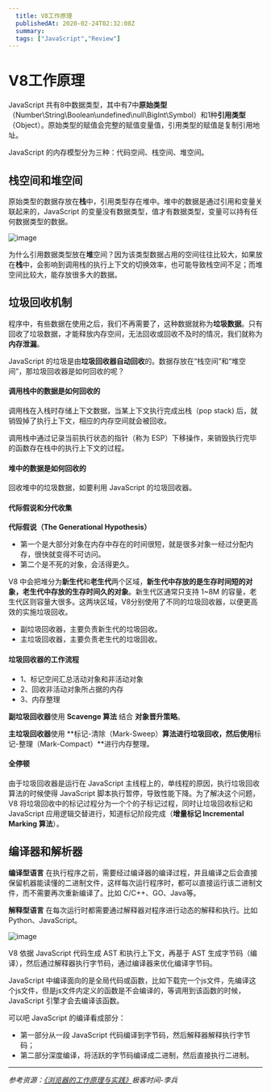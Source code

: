 ```yaml
---
  title: V8工作原理
  publishedAt: 2020-02-24T02:32:08Z
  summary:
  tags: ["JavaScript","Review"]
---
```


# V8工作原理

JavaScript 共有8中数据类型，其中有7中**原始类型**（Number\String\Boolean\undefined\null\BigInt\Symbol）和1种**引用类型**（Object）。原始类型的赋值会完整的赋值变量值，引用类型的赋值是复制引用地址。

JavaScript 的内存模型分为三种：代码空间、栈空间、堆空间。

## 栈空间和堆空间

原始类型的数据存放在**栈**中，引用类型存在堆中。堆中的数据是通过引用和变量关联起来的，JavaScript   的变量没有数据类型，值才有数据类型，变量可以持有任何数据类型的数据。

![image](https://user-images.githubusercontent.com/8676711/75124472-69778d00-56ea-11ea-9a17-d570d459c480.png)

为什么引用数据类型放在**堆**空间？因为该类型数据占用的空间往往比较大，如果放在**栈**中，会影响到调用栈的执行上下文的切换效率，也可能导致栈空间不足；而堆空间比较大，能存放很多大的数据。



## 垃圾回收机制

程序中，有些数据在使用之后，我们不再需要了，这种数据就称为**垃圾数据**。只有回收了垃圾数据，才能释放内存空间，无法回收或回收不及时的情况，我们就称为**内存泄漏**。

JavaScript 的垃圾是由**垃圾回收器自动回收**的。数据存放在“栈空间”和“堆空间”，那垃圾回收器是如何回收的呢？

#### 调用栈中的数据是如何回收的

调用栈在入栈时存储上下文数据，当某上下文执行完成出栈（pop stack) 后，就销毁掉了执行上下文，相应的内存空间就会被回收。

调用栈中通过记录当前执行状态的指针（称为 ESP）下移操作，来销毁执行完毕的函数存在栈中的执行上下文的过程。

#### 堆中的数据是如何回收的

回收堆中的垃圾数据，如要利用 JavaScript 的垃圾回收器。

#### 代际假说和分代收集

**代际假说（The Generational Hypothesis）** 

- 第一个是大部分对象在内存中存在的时间很短，就是很多对象一经过分配内存，很快就变得不可访问。
- 第二个是不死的对象，会活得更久。

V8 中会把堆分为**新生代**和**老生代**两个区域，**新生代中存放的是生存时间短的对象，老生代中存放的生存时间久的对象**。新生代区通常只支持 1~8M 的容量，老生代区则容量大很多。这两块区域，V8分别使用了不同的垃圾回收器，以便更高效的实施垃圾回收。

- 副垃圾回收器，主要负责新生代的垃圾回收。
- 主垃圾回收器，主要负责老生代的垃圾回收。

#### 垃圾回收器的工作流程

- 1、标记空间汇总活动对象和非活动对象
- 2、回收非活动对象所占据的内存
- 3、内存整理

**副垃圾回收器**使用 **Scavenge 算法** 结合 **对象晋升策略**。

**主垃圾回收器**使用 **标记-清除（Mark-Sweep）**算法进行垃圾回收，然后使用**标记-整理（Mark-Compact）**进行内存整理。

#### 全停顿

由于垃圾回收器是运行在 JavaScript 主线程上的，单线程的原因，执行垃圾回收算法的时候使得 JavaScript 脚本执行暂停，导致性能下降。为了解决这个问题，V8 将垃圾回收中的标记过程分为一个个的子标记过程，同时让垃圾回收标记和 JavaScript 应用逻辑交替进行，知道标记阶段完成（**增量标记 Incremental Marking 算法**）。



## 编译器和解析器

**编译型语言** 在执行程序之前，需要经过编译器的编译过程，并且编译之后会直接保留机器能读懂的二进制文件，这样每次运行程序时，都可以直接运行该二进制文件，而不需要再次重新编译了。比如 C/C++、GO、Java等。

**解释型语言** 在每次运行时都需要通过解释器对程序进行动态的解释和执行。比如 Python、JavaScript。



![image](https://user-images.githubusercontent.com/8676711/75125536-929b1c00-56f0-11ea-9eaa-5e141f5bba2e.png)



V8 依据 JavaScript 代码生成 AST 和执行上下文，再基于 AST 生成字节码（编译），然后通过解释器执行字节码，通过编译器来优化编译字节码。

JavaScript 中编译面向的是全局代码或函数，比如下载完一个js文件，先编译这个js文件，但是js文件内定义的函数是不会编译的，等调用到该函数的时候，JavaScript 引擎才会去编译该函数。

可以吧 JavaScript 的编译看成部分：

- 第一部分从一段 JavaScript 代码编译到字节码，然后解释器解释执行字节码；
- 第二部分深度编译，将活跃的字节码编译成二进制，然后直接执行二进制。



---

*参考资源：[《浏览器的工作原理与实践》](https://time.geekbang.org/column/article/131887)极客时间-李兵*


